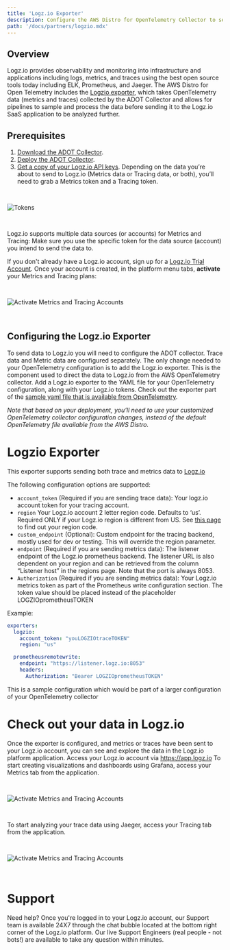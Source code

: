 ```yaml
---
title: 'Logz.io Exporter'
description: Configure the AWS Distro for OpenTelemetry Collector to send metrics and traces to Logz.io
path: '/docs/partners/logzio.mdx'
---
```



## Overview

Logz.io provides observability and monitoring into infrastructure and applications including logs, metrics, and traces using the best open source tools today including ELK, Prometheus, and Jaeger. The AWS Distro for Open Telemetry includes the [Logzio exporter](https://github.com/open-telemetry/opentelemetry-collector-contrib/tree/master/exporter/logzioexporter), which takes OpenTelemetry data (metrics and traces) collected by the ADOT Collector and allows for pipelines to sample and process the data before sending it to the Logz.io SaaS application to be analyzed further.

## Prerequisites

1. [Download the ADOT Collector](https://github.com/aws-observability/aws-otel-collector/releases).
2. [Deploy the ADOT Collector](https://aws-otel.github.io/docs/getting-started/collector).
3. [Get a copy of your Logz.io API keys](https://app.logz.io/#/dashboard/settings/manage-tokens/api/). Depending on the data you’re about to send to Logz.io (Metrics data or Tracing data, or both), you’ll need to grab a Metrics token and a Tracing token.

<img src={tokens} alt="Tokens" style="margin: 30px 0;" />

Logz.io supports multiple data sources (or accounts) for Metrics and Tracing: Make sure you use the specific token for the data source (account) you intend to send the data to.

If you don't already have a Logz.io account, sign up for a [Logz.io Trial Account](https://logz.io/freetrial/).
Once your account is created,  in the platform menu tabs, **activate** your Metrics and Tracing plans: 

<img src={metricsandtracing} alt="Activate Metrics and Tracing Accounts" style="margin: 30px 0;" />

## Configuring the Logz.io Exporter

To send data to Logz.io you will need to configure the ADOT collector. Trace data and Metric data are configured separately. The only change needed to your OpenTelemetry configuration is to add the Logz.io exporter. This is the component used to direct the data to Logz.io from the AWS OpenTelemetry collector.
Add a Logz.io exporter to the YAML file for your OpenTelemetry configuration, along with your Logz.io tokens.  Check out the exporter part of the [sample yaml file that is available from OpenTelemetry](https://github.com/open-telemetry/opentelemetry-collector-contrib/tree/main/exporter/logzioexporter). 

*Note that based on your deployment, you’ll need to use your customized OpenTelemetry collector configuration changes, instead of the default OpenTelemetry file available from the AWS Distro.*

# Logzio Exporter

This exporter supports sending both trace and metrics data to [Logz.io](https://www.logz.io)

The following configuration options are supported:

* `account_token` (Required if you are sending trace data): Your logz.io account token for your tracing account.
* `region` Your Logz.io account 2 letter region code. Defaults to ‘us’. Required ONLY if your Logz.io region is different from US. See [this page](https://docs.logz.io/user-guide/accounts/account-region.html) to find out your region code.
* `custom_endpoint` (Optional): Custom endpoint for the tracing backend, mostly used for dev or testing. This will override the region parameter. 
* `endpoint` (Required if you are sending metrics data): The listener endpoint of the Logz.io prometheus backend. The listener URL is also dependent on your region and can be retrieved from the column “Listener host” in the regions page. Note that the port is always 8053.
* `Authorization` (Required if you are sending metrics data): Your Logz.io metrics token as part of the Prometheus write configuration section. The token value should be placed instead of the placeholder LOGZIOprometheusTOKEN 

Example:

```yaml
exporters:
  logzio:
    account_token: "youLOGZIOtraceTOKEN"
    region: "us"

  prometheusremotewrite:
    endpoint: "https://listener.logz.io:8053"
    headers:
      Authorization: "Bearer LOGZIOprometheusTOKEN"
```
This is a sample configuration which would be part of a larger configuration of your OpenTelemetry collector
 
# Check out your data in Logz.io
Once the exporter is configured, and metrics or traces have been sent to your Logz.io account, you can see and explore the data in the Logz.io platform application. 
Access your Logz.io account via https://app.logz.io
To start creating visualizations and dashboards using Grafana, access your Metrics tab from the application.

<img src={metrics} alt="Activate Metrics and Tracing Accounts" style="margin: 30px 0;" />

To start analyzing your trace data using Jaeger, access your Tracing tab from the application.

<img src={jaeger} alt="Activate Metrics and Tracing Accounts" style="margin: 30px 0;" />

# Support 
Need help? Once you're logged in to your Logz.io account, our Support team is available 24X7 through the chat bubble located at the bottom right corner of the Logz.io platform. Our live Support Engineers (real people - not bots!) are available to take any question within minutes. 